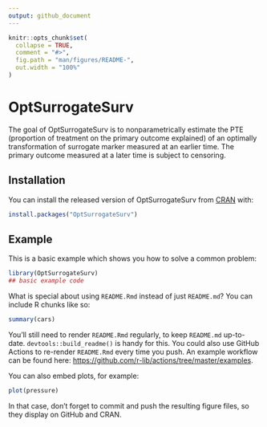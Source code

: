 ```yaml
---
output: github_document
---
```


<!-- README.md is generated from README.Rmd. Please edit that file -->

```r
knitr::opts_chunk$set(
  collapse = TRUE,
  comment = "#>",
  fig.path = "man/figures/README-",
  out.width = "100%"
)
```

# OptSurrogateSurv

<!-- badges: start -->
<!-- badges: end -->

The goal of OptSurrogateSurv is to nonparametrically estimate the PTE (proportion of treatment on the primary outcome explained) of an optimally transformation of surrogate marker measured at an earlier time. The primary outcome measured at a later time is subject to censoring.

## Installation

You can install the released version of OptSurrogateSurv from [CRAN](https://github.com/wx202/OptSurrogateSurv.git) with:

``` r
install.packages("OptSurrogateSurv")
```



## Example

This is a basic example which shows you how to solve a common problem:

```r
library(OptSurrogateSurv)
## basic example code
```

What is special about using `README.Rmd` instead of just `README.md`? You can include R chunks like so:

```r
summary(cars)
```

You'll still need to render `README.Rmd` regularly, to keep `README.md` up-to-date. `devtools::build_readme()` is handy for this. You could also use GitHub Actions to re-render `README.Rmd` every time you push. An example workflow can be found here: <https://github.com/r-lib/actions/tree/master/examples>.

You can also embed plots, for example:

```r
plot(pressure)
```

In that case, don't forget to commit and push the resulting figure files, so they display on GitHub and CRAN.

